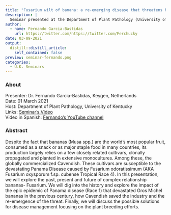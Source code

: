 ```yaml
---
title: "Fusarium wilt of banana: a re-emerging disease that threatens banana production"
description: |
  Seminar presented at the Department of Plant Pathology (University of Kentucky). Dr. Fernando Garcia-Bastidas (Keygen) digs into the history of epidemics of Panama disease (Race 1) that devastated Gros Michel bananas in the previous century; illustrates how Cavendish saved the industry and the re-emergence of the threat; and discusses possible solutions for disease management focusing on the plant breeding efforts.
author:
  - name: Fernando Garcia-Bastidas
    url: https://twitter.com/https://twitter.com/Ferchucky
date: 03-09-2021
output:
  distill::distill_article:
    self_contained: false
preview: seminar-fernando.png
categories:
  - U.K. Seminars
---
```


### About

Presenter: Dr. Fernando Garcia-Bastidas, Keygen, Netherlands\
Date: 01 March 2021\
Host: Department of Plant Pathology, University of Kentucky\
Links: [Seminar's Video](https://youtu.be/RniIlu4afVE)\
Video in Spanish: [Fernando's YouTube channel](https://www.youtube.com/watch?v=4aMzwUnro0k)

### Abstract

Despite the fact that bananas (Musa spp.) are the world’s most popular fruit, consumed as a snack or as major staple food in many countries, its production largely relies on a few closely related cultivars, clonally propagated and planted in extensive monocultures.
Among these, the globally commercialized Cavendish.
These cultivars are susceptible to the devastating Panama Disease caused by Fusarium odoratissimum (AKA Fusarium oxysporum f.sp. cubense Tropical Race 4).
In this presentation, we will explore the past, present and future of complex relationship bananas- Fusarium.
We will dig into the history and explore the impact of the epic epidemic of Panama disease (Race 1) that devastated Gros Michel bananas in the previous century, how Cavendish saved the industry and the re-emergence of the threat.
Finally, we will discuss the possible solutions for disease management focusing on the plant breeding efforts.
